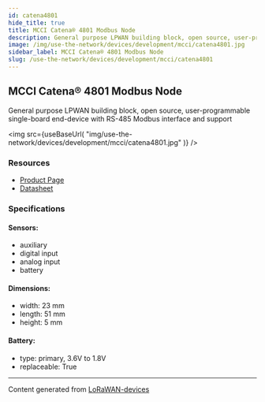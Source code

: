 ```yaml
---
id: catena4801
hide_title: true
title: MCCI Catena® 4801 Modbus Node
description: General purpose LPWAN building block, open source, user-programmable single-board end-device with RS-485 Modbus interface and support
image: /img/use-the-network/devices/development/mcci/catena4801.jpg
sidebar_label: MCCI Catena® 4801 Modbus Node
slug: /use-the-network/devices/development/mcci/catena4801
---
```



## MCCI Catena® 4801 Modbus Node

General purpose LPWAN building block, open source, user-programmable single-board end-device with RS-485 Modbus interface and support

<img
src={useBaseUrl(
"img/use-the-network/devices/development/mcci/catena4801.jpg"
)}
/>

### Resources

- [Product Page](https://mcci.io/catena4801)
- [Datasheet](https://cdn.shopify.com/s/files/1/0873/5104/files/Catena4801-datasheet.pdf?v=1610922117)

### Specifications

#### Sensors:
- auxiliary
- digital input
- analog input
- battery
#### Dimensions:
- width: 23 mm
- length: 51 mm
- height: 5 mm
#### Battery: 
- type: primary, 3.6V to 1.8V
- replaceable: True



---
Content generated from [LoRaWAN-devices](https://github.com/TheThingsNetwork/lorawan-devices)